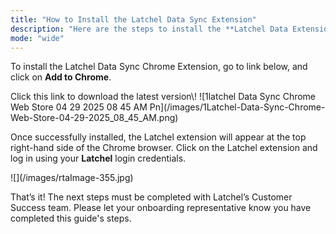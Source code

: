```yaml
---
title: "How to Install the Latchel Data Sync Extension"
description: "Here are the steps to install the **Latchel Data Extension**. Please make sure you are using a **Chrome browser** before executing the steps listed in this guide."
mode: "wide"
---
```


To install the Latchel Data Sync Chrome Extension, go to link below, and click on **Add to Chrome**.

<CardGroup cols={2}>
  <Card title="Latchel Data Sync Extension" icon="download" iconType="duotone" horizontal href="https://chromewebstore.google.com/detail/latchel-data-sync/cefobanegfgmcneibgdbcjbegnnoafob">
    Click this link to download the latest version\!
  </Card>
</CardGroup>

<Frame>
  ![1latchel Data Sync Chrome Web Store 04 29 2025 08 45 AM Pn](/images/1Latchel-Data-Sync-Chrome-Web-Store-04-29-2025_08_45_AM.png)
</Frame>

Once successfully installed, the Latchel extension will appear at the top right-hand side of the Chrome browser. Click on the Latchel extension and log in using your **Latchel** login credentials.

<Frame>
  ![](/images/rtaImage-355.jpg)
</Frame>

<CardGroup cols={2}>
  <Card title="Needs to reset your Latchel password? Click here!" icon="shield-keyhole" iconType="duotone" horizontal>
    
  </Card>
</CardGroup>

That’s it\! The next steps must be completed with Latchel’s Customer Success team. Please let your onboarding representative know you have completed this guide's steps.